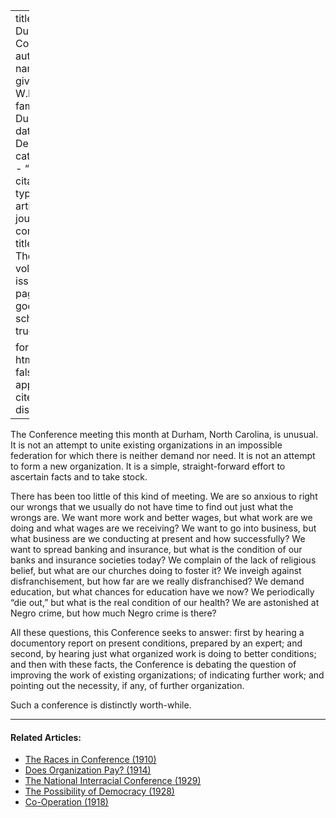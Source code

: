 
---
title: 'The Durham Conference'
author:
  - name:
      given: W.E.B.
      family: Du Bois
date: Dec. 1927
categories: 
  - ""
citation: 
  type: article-journal
  container-title: The Crisis
  volume: 34
  issue: 10
  page: 348
google-scholar: true

format:
  html:
    toc: false
    appendix-cite-as: display
---


The Conference meeting this month at Durham, North Carolina, is unusual. It is not an attempt to unite existing organizations in an impossible federation for which there is neither demand nor need. It is not an attempt to form a new organization. It is a simple, straight-forward effort to ascertain facts and to take stock. 

There has been too little of this kind of meeting. We are so anxious to right our wrongs that we usually do not have time to find out just what the wrongs are. We want more work and better wages, but what work are we doing and what wages are we receiving? We want to go into business, but what business are we conducting at present and how successfully? We want to spread banking and insurance, but what is the condition of our banks and insurance societies today? We complain of the lack of religious belief, but what are our churches doing to foster it? We inveigh against disfranchisement, but how far are we really disfranchised? We demand education, but what chances for education have we now? We periodically "die out," but what is the real condition of our health? We are astonished at Negro crime, but how much Negro crime is there? 

All these questions, this Conference seeks to answer: first by hearing a documentory report on present conditions, prepared by an expert; and second, by hearing just what organized work is doing to better conditions; and then with these facts, the Conference is debating the question of improving the work of existing organizations; of indicating further work; and pointing out the necessity, if any, of further organization. 

Such a conference is distinctly worth-while. 

<!-- Similar articles start here -->
<div  class="clear-wrap"></div>
<hr>
#### Related Articles:

* [The Races in Conference (1910)](/Volumes/01/02/races_in_conference.html)
* [Does Organization Pay? (1914)](/Volumes/07/06/does_organization_pay.html)
* [The National Interracial Conference (1929)](/Volumes/36/02/national_interracial_conference.html)
* [The Possibility of Democracy (1928)](/Volumes/35/09/possiblity_of_democracy_i.html)
* [Co-Operation (1918)](/Volumes/15/01/cooperation.html)

<!-- Similar articles end here -->